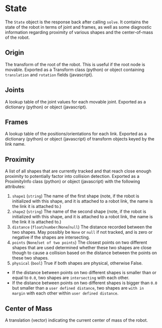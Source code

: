 # State
The `State` object is the response back after calling `solve`. It contains the state of the robot in terms of joint and frames, as well as some diagnostic information regarding proximity of various shapes and the center-of-mass of the robot. 

## Origin

The transform of the root of the robot. This is useful if the root node is movable. Exported as a Transform class (python) or object containing `translation` and `rotation` fields (javascript).

## Joints

A lookup table of the joint values for each movable joint. Exported as a dictionary (python) or object (javascript).

## Frames

A lookup table of the positions/orientations for each link. Exported as a dictionary (python) or object (javascript) of transform objects keyed by the link name.

## Proximity

A list of all shapes that are currently tracked and that reach close enough proximity to potentially factor into collision detection. Exported as a ProximityInfo class (python) or object (javascript) with the following attributes:

1. `shape1` (`string`) The name of the first shape (note, if the robot is initialized with this shape, and it is attached to a robot link, the name is the link it is attached to.)
2. `shape2` (`string`) The name of the second shape (note, if the robot is initialized with this shape, and it is attached to a robot link, the name is the link it is attached to.)
3. `distance` (`float`/`number`/`None`/`null`) The distance recorded between the two shapes. May possibly be `None` or `null` if not tracked, and is zero or negative if the shapes are intersecting. 
4. `points` (`None`/`set of two points`) The closest points on two different shapes that are used determined whether these two shapes are close though to cause a collision based on the distance between the points on these two shapes. 
5. `physical` (`bool`) True if both shapes are physical, otherwise False.

- If the distance between points on two different shapes is smaller than or equal to `0.0`, two shapes are `intersecting` with each other. 
- If the distance between points on two different shapes is bigger than `0.0` but smaller than a `user defined distance`, two shapes are `with in margin` with each other within `user defined distance`.

## Center of Mass

A translation (vector) indicating the current center of mass of the robot.